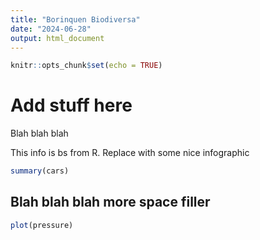 ```yaml
---
title: "Borinquen Biodiversa"
date: "2024-06-28"
output: html_document
---
```

```r
knitr::opts_chunk$set(echo = TRUE)
```

# Add stuff here 

Blah blah blah

This info is bs from R. Replace with some nice infographic
```r
summary(cars)
```

## Blah blah blah more space filler

```r
plot(pressure)
```


